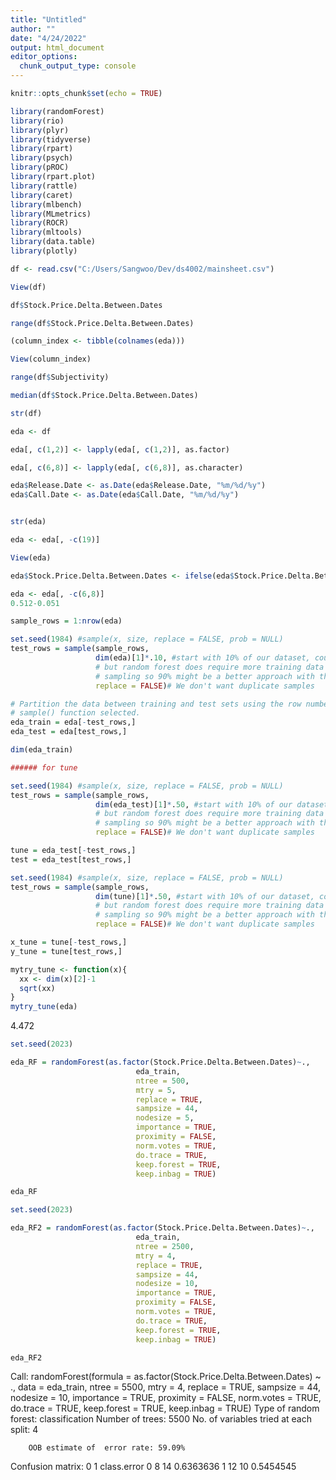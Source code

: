 ```yaml
---
title: "Untitled"
author: ""
date: "4/24/2022"
output: html_document
editor_options: 
  chunk_output_type: console
---
```


```r
knitr::opts_chunk$set(echo = TRUE)
```

```r
library(randomForest)
library(rio)
library(plyr)
library(tidyverse)
library(rpart)
library(psych)
library(pROC)
library(rpart.plot)
library(rattle)
library(caret)
library(mlbench)
library(MLmetrics)
library(ROCR)
library(mltools)
library(data.table)
library(plotly)
```

```r
df <- read.csv("C:/Users/Sangwoo/Dev/ds4002/mainsheet.csv")

View(df)

df$Stock.Price.Delta.Between.Dates

range(df$Stock.Price.Delta.Between.Dates)

(column_index <- tibble(colnames(eda)))

View(column_index)

range(df$Subjectivity)

median(df$Stock.Price.Delta.Between.Dates)

str(df)

eda <- df

eda[, c(1,2)] <- lapply(eda[, c(1,2)], as.factor)

eda[, c(6,8)] <- lapply(eda[, c(6,8)], as.character)

eda$Release.Date <- as.Date(eda$Release.Date, "%m/%d/%y")
eda$Call.Date <- as.Date(eda$Call.Date, "%m/%d/%y")


str(eda)

eda <- eda[, -c(19)]

View(eda)

eda$Stock.Price.Delta.Between.Dates <- ifelse(eda$Stock.Price.Delta.Between.Dates >-0.00225, 1, 0)

eda <- eda[, -c(6,8)]
0.512-0.051
```

```r
sample_rows = 1:nrow(eda)

set.seed(1984) #sample(x, size, replace = FALSE, prob = NULL)
test_rows = sample(sample_rows,
                   dim(eda)[1]*.10, #start with 10% of our dataset, could do 20%
                   # but random forest does require more training data because of the 
                   # sampling so 90% might be a better approach with this small of a dataset
                   replace = FALSE)# We don't want duplicate samples

# Partition the data between training and test sets using the row numbers the
# sample() function selected.
eda_train = eda[-test_rows,]
eda_test = eda[test_rows,]

dim(eda_train)
```

```r
###### for tune

set.seed(1984) #sample(x, size, replace = FALSE, prob = NULL)
test_rows = sample(sample_rows,
                   dim(eda_test)[1]*.50, #start with 10% of our dataset, could do 20%
                   # but random forest does require more training data because of the 
                   # sampling so 90% might be a better approach with this small of a dataset
                   replace = FALSE)# We don't want duplicate samples

tune = eda_test[-test_rows,]
test = eda_test[test_rows,]

set.seed(1984) #sample(x, size, replace = FALSE, prob = NULL)
test_rows = sample(sample_rows,
                   dim(tune)[1]*.50, #start with 10% of our dataset, could do 20%
                   # but random forest does require more training data because of the 
                   # sampling so 90% might be a better approach with this small of a dataset
                   replace = FALSE)# We don't want duplicate samples

x_tune = tune[-test_rows,]
y_tune = tune[test_rows,]
```

```r
mytry_tune <- function(x){
  xx <- dim(x)[2]-1
  sqrt(xx)
}
mytry_tune(eda)
```
4.472

```r
set.seed(2023)  

eda_RF = randomForest(as.factor(Stock.Price.Delta.Between.Dates)~.,   
                            eda_train,    
                            ntree = 500,      
                            mtry = 5,         
                            replace = TRUE,   
                            sampsize = 44,    
                            nodesize = 5,    
                            importance = TRUE, 
                            proximity = FALSE, 
                            norm.votes = TRUE,
                            do.trace = TRUE,  
                            keep.forest = TRUE,
                            keep.inbag = TRUE)   
```


```r
eda_RF
```

```r
set.seed(2023)  

eda_RF2 = randomForest(as.factor(Stock.Price.Delta.Between.Dates)~.,   
                            eda_train,    
                            ntree = 2500,      
                            mtry = 4,         
                            replace = TRUE,   
                            sampsize = 44,    
                            nodesize = 10,    
                            importance = TRUE, 
                            proximity = FALSE, 
                            norm.votes = TRUE,
                            do.trace = TRUE,  
                            keep.forest = TRUE,
                            keep.inbag = TRUE)   
```

```r
eda_RF2
```

Call:
 randomForest(formula = as.factor(Stock.Price.Delta.Between.Dates) ~      ., data = eda_train, ntree = 5500, mtry = 4, replace = TRUE,      sampsize = 44, nodesize = 10, importance = TRUE, proximity = FALSE,      norm.votes = TRUE, do.trace = TRUE, keep.forest = TRUE, keep.inbag = TRUE) 
               Type of random forest: classification
                     Number of trees: 5500
No. of variables tried at each split: 4

        OOB estimate of  error rate: 59.09%
Confusion matrix:
   0  1 class.error
0  8 14   0.6363636
1 12 10   0.5454545